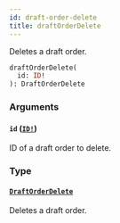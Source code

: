 ```yaml
---
id: draft-order-delete
title: draftOrderDelete
---
```


Deletes a draft order.

```graphql
draftOrderDelete(
  id: ID!
): DraftOrderDelete

```

### Arguments

#### `id` ([`ID!`](/developer/api-reference/scalars/id))

ID of a draft order to delete.

### Type

#### [`DraftOrderDelete`](/developer/api-reference/objects/draft-order-delete)

Deletes a draft order.
